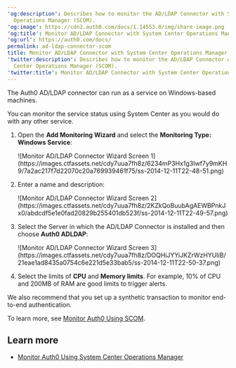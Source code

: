 ---
'og:description': Describes how to monitor the AD/LDAP Connector with System Center
  Operations Manager (SCOM).
'og:image': https://cdn2.auth0.com/docs/1.14553.0/img/share-image.png
'og:title': Monitor AD/LDAP Connector with System Center Operations Manager
'og:url': https://auth0.com/docs/
permalink: ad-ldap-connector-scom
title: Monitor AD/LDAP Connector with System Center Operations Manager
'twitter:description': Describes how to monitor the AD/LDAP Connector with System
  Center Operations Manager (SCOM).
'twitter:title': Monitor AD/LDAP Connector with System Center Operations Manager
---
The Auth0 AD/LDAP connector can run as a service on Windows-based machines.

You can monitor the service status using System Center as you would do with any other service.

1. Open the **Add Monitoring Wizard** and select the **Monitoring Type: Windows Service**:

   <Frame>![Monitor AD/LDAP Connector Wizard Screen 1](https://images.ctfassets.net/cdy7uua7fh8z/6234mP3Hx1g3Iwf7y9mKH9/7a2ac217f7d22070c20a769939461f75/ss-2014-12-11T22-48-51.png)</Frame>
2. Enter a name and description:

   <Frame>![Monitor AD/LDAP Connector Wizard Screen 2](https://images.ctfassets.net/cdy7uua7fh8z/2KZkQoBuubAgAEWBPnkJx0/abdcdf5e1e0fad20829b255401db523f/ss-2014-12-11T22-49-57.png)</Frame>
3. Select the Server in which the AD/LDAP Connector is installed and then choose **Auth0 ADLDAP**:

   <Frame>![Monitor AD/LDAP Connector Wizard Screen 3](https://images.ctfassets.net/cdy7uua7fh8z/DOQHiJYYiJKZrWzHYUIiB/21eae1ad8435a0754c6e221d5e33bab5/ss-2014-12-11T22-50-37.png)</Frame>
4. Select the limits of **CPU** and **Memory limits**. For example, 10% of CPU and 200MB of RAM are good limits to trigger alerts.

We also recommend that you set up a synthetic transaction to monitor end-to-end authentication.

To learn more, see [Monitor Auth0 Using SCOM](/docs/deploy-monitor/monitor/monitor-using-scom).

## Learn more

* [Monitor Auth0 Using System Center Operations Manager](/docs/deploy-monitor/monitor/monitor-using-scom)